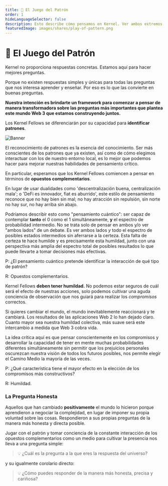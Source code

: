 ```yaml
---
title: 🌈 El Juego del Patrón
order: 1
hideLanguageSelector: false
description: Esto describe cómo pensamos en Kernel. Ver ambos extremos del espectro y las infinitas posibilidades entre ellos; sé humilde por tu incapacidad para saber; aprender a hacer compromisos conscientemente.
featuredImage: images/shares/play-of-pattern.png
---
```


# 🌈 El Juego del Patrón

<StatusBanner warning>

Kernel no proporciona respuestas concretas. Estamos aquí para hacer mejores preguntas.

</StatusBanner>

Porque no existen respuestas simples y únicas para todas las preguntas que nos interesa aprender y enseñar. Por eso es lo que las convierte en buenas preguntas.

**Nuestra intención es brindarte un framework para comenzar a pensar de manera transformadora sobre las preguntas más importantes que plantea este mundo Web 3 que estamos construyendo juntos.**

Los Kernel Fellows se diferenciarán por su capacidad para **identificar patrones**.

![Banner](/images/mod0-img/banner.jpg)

El reconocimiento de patrones es la esencia del conocimiento. Ser más conscientes de los patrones que ya existen, así como de cómo elegimos interactuar con los de nuestro entorno local, es lo mejor que podemos hacer para mejorar nuestras habilidades de pensamiento crítico.

En particular, esperamos que los Kernel Fellows comiencen a pensar en términos de **opuestos complementarios**.

En lugar de usar dualidades como 'descentralización buena, centralización mala'; o 'DeFi es innovador, fiat es aburrido', este estilo de pensamiento reconoce que no hay bien sin mal; no hay atracción sin repulsión, sin norte no hay sur, no hay arriba sin abajo.

Podríamos describir esto como "pensamiento cuántico": ser capaz de contemplar **tanto** el 0 como el 1 simultáneamente, **y** el espectro de probabilidad intermedio. No se trata solo de pensar en ambos y/o ver "ambos lados" de un debate. Es ver ambos lados _y_ todo el espectro de posibles estados intermedios sin aferrarse a la certeza. Esta falta de certeza te hace humilde y es precisamente esta humildad, junto con una perspectiva más amplia del espectro total de posibles resultados lo que puede llevarte a tomar decisiones más efectivas.

<Flash>

<Card>

P: ¿El pensamiento cuántico pretende identificar la interacción de qué tipo de patrón?

R: Opuestos complementarios.

</Card>

</Flash>

Kernel Fellows **deben tener humildad.** No podemos estar seguros de cuál será el efecto de nuestras acciones, solo podemos cultivar una aguda conciencia de observación que nos guiará para realizar los *compromisos* correctos.

Si quieres cambiar el mundo, el mundo inevitablemente reaccionará y te cambiará. Los resultados de las aplicaciones Web 2 lo han dejado claro. Cuanto mayor sea nuestra humildad colectiva, más suave será este intercambio a medida que Web 3 cobra vida.

La idea crítica aquí es que pensar conscientemente en los compromisos y desarrollar la capacidad de tener en mente muchas probabilidades diferentes simultáneamente sin permitir que los prejuicios personales oscurezcan nuestra visión de todos los futuros posibles, nos permite elegir el Camino Medio la mayoría de las veces.

<Flash>

<Card>

P: ¿Qué característica tiene el mayor efecto en la elección de los compromisos más constructivos?

R: Humildad.

</Card>

</Flash>


### La Pregunta Honesta

Aquellos que han cambiado **positivamente** el mundo lo hicieron porque aprendieron a negociar la complejidad, en lugar de imponer su propia voluntad sobre las cosas. Respondieron a sus propias preguntas de la manera más honesta y directa posible.

Jugar con el patrón y tomar conciencia de la constante interacción de los opuestos complementarios como un medio para cultivar la presencia nos lleva a una pregunta simple:

> 💡 ¿Cuál es la pregunta a la que eres la respuesta del universo?

y su igualmente corolario directo:

> 💡 ¿Cómo puedes responder de la manera más honesta, precisa y cariñosa?
